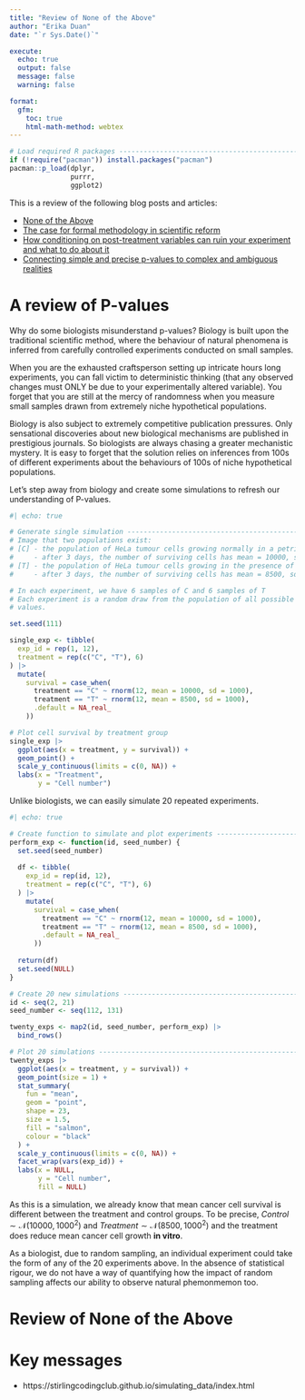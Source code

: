 ```yaml
---
title: "Review of None of the Above"
author: "Erika Duan"
date: "`r Sys.Date()`"

execute:
  echo: true
  output: false
  message: false
  warning: false

format:
  gfm:
    toc: true
    html-math-method: webtex
---
```


```r
# Load required R packages -----------------------------------------------------
if (!require("pacman")) install.packages("pacman")
pacman::p_load(dplyr,
               purrr,
               ggplot2) 
```

This is a review of the following blog posts and articles:    

+ [None of the Above](https://elevanth.org/blog/2023/07/17/none-of-the-above/)   
+ [The case for formal methodology in scientific reform](https://royalsocietypublishing.org/doi/10.1098/rsos.200805)   
+ [How conditioning on post-treatment variables can ruin your experiment and what to do about it](https://onlinelibrary.wiley.com/doi/10.1111/ajps.12357)  
+ [Connecting simple and precise p-values to complex and ambiguous realities](https://arxiv.org/abs/2304.01392)  

# A review of P-values   

Why do some biologists misunderstand p-values? Biology is built upon the traditional scientific method, where the behaviour of natural phenomena is inferred from carefully controlled experiments conducted on small samples.   

When you are the exhausted craftsperson setting up intricate hours long experiments, you can fall victim to deterministic thinking (that any observed changes must ONLY be due to your experimentally altered variable). You forget that you are still at the mercy of randomness when you measure small samples drawn from extremely niche hypothetical populations.    

Biology is also subject to extremely competitive publication pressures. Only sensational discoveries about new biological mechanisms are published in prestigious journals. So biologists are always chasing a greater mechanistic mystery. It is easy to forget that the solution relies on inferences from 100s of different experiments about the behaviours of 100s of niche hypothetical populations.   

Let's step away from biology and create some simulations to refresh our understanding of P-values.   

```r
#| echo: true

# Generate single simulation ---------------------------------------------------
# Image that two populations exist:   
# [C] - the population of HeLa tumour cells growing normally in a petri dish 
#     - after 3 days, the number of surviving cells has mean = 10000, sd = 1000
# [T] - the population of HeLa tumour cells growing in the presence of drug Z  
#     - after 3 days, the number of surviving cells has mean = 8500, sd = 1000

# In each experiment, we have 6 samples of C and 6 samples of T   
# Each experiment is a random draw from the population of all possible C and T 
# values. 

set.seed(111)

single_exp <- tibble(
  exp_id = rep(1, 12), 
  treatment = rep(c("C", "T"), 6)
) |> 
  mutate(
    survival = case_when(
      treatment == "C" ~ rnorm(12, mean = 10000, sd = 1000),
      treatment == "T" ~ rnorm(12, mean = 8500, sd = 1000),
      .default = NA_real_
    )) 

# Plot cell survival by treatment group  
single_exp |> 
  ggplot(aes(x = treatment, y = survival)) +
  geom_point() +
  scale_y_continuous(limits = c(0, NA)) +
  labs(x = "Treatment",
       y = "Cell number")
```

Unlike biologists, we can easily simulate 20 repeated experiments.   

```r
#| echo: true

# Create function to simulate and plot experiments ----------------------------- 
perform_exp <- function(id, seed_number) {
  set.seed(seed_number)
  
  df <- tibble(
    exp_id = rep(id, 12), 
    treatment = rep(c("C", "T"), 6)
  ) |> 
    mutate(
      survival = case_when(
        treatment == "C" ~ rnorm(12, mean = 10000, sd = 1000),
        treatment == "T" ~ rnorm(12, mean = 8500, sd = 1000),
        .default = NA_real_
      )) 
  
  return(df)
  set.seed(NULL)
}

# Create 20 new simulations ----------------------------------------------------
id <- seq(2, 21)
seed_number <- seq(112, 131)

twenty_exps <- map2(id, seed_number, perform_exp) |>
  bind_rows()

# Plot 20 simulations ----------------------------------------------------------
twenty_exps |>
  ggplot(aes(x = treatment, y = survival)) +
  geom_point(size = 1) +
  stat_summary(
    fun = "mean",        
    geom = "point",
    shape = 23,
    size = 1.5,
    fill = "salmon",
    colour = "black"
  ) + 
  scale_y_continuous(limits = c(0, NA)) +
  facet_wrap(vars(exp_id)) +
  labs(x = NULL,
       y = "Cell number",
       fill = NULL)
```

As this is a simulation, we already know that mean cancer cell survival is different between the treatment and control groups. To be precise, $Control \sim\mathcal{N}(10000,\,1000^{2})$ and $Treatment \sim\mathcal{N}(8500,\,1000^{2})$ and the treatment does reduce mean cancer cell growth **in vitro**.  

As a biologist, due to random sampling, an individual experiment could take the form of any of the 20 experiments above. In the absence of statistical rigour, we do not have a way of quantifying how the impact of random sampling affects our ability to observe natural phemonmemon too. 

# Review of None of the Above       


# Key messages  

- https://stirlingcodingclub.github.io/simulating_data/index.html 
     